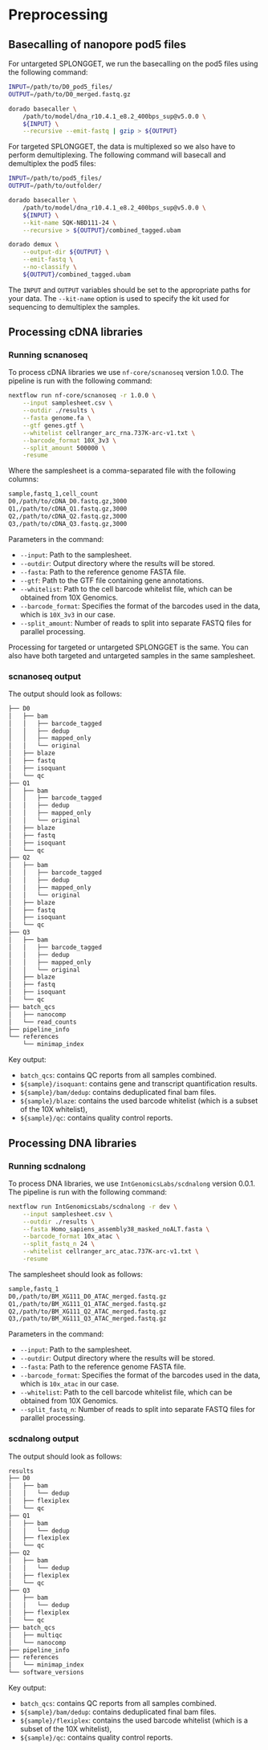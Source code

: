 # Preprocessing

## Basecalling of nanopore pod5 files

For untargeted SPLONGGET, we run the basecalling on the pod5 files using the following command:

```bash
INPUT=/path/to/D0_pod5_files/
OUTPUT=/path/to/D0_merged.fastq.gz

dorado basecaller \
	/path/to/model/dna_r10.4.1_e8.2_400bps_sup@v5.0.0 \
	${INPUT} \
	--recursive --emit-fastq | gzip > ${OUTPUT}
```

For targeted SPLONGGET, the data is multiplexed so we also have to perform demultiplexing. The following command will basecall and demultiplex the pod5 files:

```bash
INPUT=/path/to/pod5_files/
OUTPUT=/path/to/outfolder/

dorado basecaller \
	/path/to/model/dna_r10.4.1_e8.2_400bps_sup@v5.0.0 \
	${INPUT} \
	--kit-name SQK-NBD111-24 \
	--recursive > ${OUTPUT}/combined_tagged.ubam

dorado demux \
	--output-dir ${OUTPUT} \
	--emit-fastq \
	--no-classify \
	${OUTPUT}/combined_tagged.ubam
```

The `INPUT` and `OUTPUT` variables should be set to the appropriate paths for your data. The `--kit-name` option is used to specify the kit used for sequencing to demultiplex the samples.

## Processing cDNA libraries

### Running scnanoseq

To process cDNA libraries we use `nf-core/scnanoseq` version 1.0.0. The pipeline is run with the following command:
```bash
nextflow run nf-core/scnanoseq -r 1.0.0 \
	--input samplesheet.csv \
	--outdir ./results \
	--fasta genome.fa \
	--gtf genes.gtf \
	--whitelist cellranger_arc_rna.737K-arc-v1.txt \
	--barcode_format 10X_3v3 \
	--split_amount 500000 \
	-resume
```

Where the samplesheet is a comma-separated file with the following columns:
```bash
sample,fastq_1,cell_count
D0,/path/to/cDNA_D0.fastq.gz,3000
Q1,/path/to/cDNA_Q1.fastq.gz,3000
Q2,/path/to/cDNA_Q2.fastq.gz,3000
Q3,/path/to/cDNA_Q3.fastq.gz,3000
```

Parameters in the command:

- `--input`: Path to the samplesheet.
- `--outdir`: Output directory where the results will be stored.
- `--fasta`: Path to the reference genome FASTA file.
- `--gtf`: Path to the GTF file containing gene annotations.
- `--whitelist`: Path to the cell barcode whitelist file, which can be obtained from 10X Genomics.
- `--barcode_format`: Specifies the format of the barcodes used in the data, which is `10X_3v3` in our case.
- `--split_amount`: Number of reads to split into separate FASTQ files for parallel processing.

Processing for targeted or untargeted SPLONGGET is the same. You can also have both targeted and untargeted samples in the same samplesheet.

### scnanoseq output

The output should look as follows:
```bash
├── D0
│   ├── bam
│   │   ├── barcode_tagged
│   │   ├── dedup
│   │   ├── mapped_only
│   │   └── original
│   ├── blaze
│   ├── fastq
│   ├── isoquant
│   └── qc
├── Q1
│   ├── bam
│   │   ├── barcode_tagged
│   │   ├── dedup
│   │   ├── mapped_only
│   │   └── original
│   ├── blaze
│   ├── fastq
│   ├── isoquant
│   └── qc
├── Q2
│   ├── bam
│   │   ├── barcode_tagged
│   │   ├── dedup
│   │   ├── mapped_only
│   │   └── original
│   ├── blaze
│   ├── fastq
│   ├── isoquant
│   └── qc
├── Q3
│   ├── bam
│   │   ├── barcode_tagged
│   │   ├── dedup
│   │   ├── mapped_only
│   │   └── original
│   ├── blaze
│   ├── fastq
│   ├── isoquant
│   └── qc
├── batch_qcs
│   ├── nanocomp
│   └── read_counts
├── pipeline_info
└── references
    └── minimap_index
```

Key output:

* `batch_qcs`: contains QC reports from all samples combined. 
* `${sample}/isoquant`: contains gene and transcript quantification results.
* `${sample}/bam/dedup`: contains deduplicated final bam files.
* `${sample}/blaze`: contains the used barcode whitelist (which is a subset of the 10X whitelist), 
* `${sample}/qc`: contains quality control reports.


## Processing DNA libraries

### Running scdnalong

To process DNA libraries, we use `IntGenomicsLabs/scdnalong` version 0.0.1. The pipeline is run with the following command:
```bash
nextflow run IntGenomicsLabs/scdnalong -r dev \
	--input samplesheet.csv \
	--outdir ./results \
	--fasta Homo_sapiens_assembly38_masked_noALT.fasta \
	--barcode_format 10x_atac \
	--split_fastq_n 24 \
	--whitelist cellranger_arc_atac.737K-arc-v1.txt \
	-resume
```

The samplesheet should look as follows:
```bash
sample,fastq_1
D0,/path/to/BM_XG111_D0_ATAC_merged.fastq.gz
Q1,/path/to/BM_XG111_Q1_ATAC_merged.fastq.gz
Q2,/path/to/BM_XG111_Q2_ATAC_merged.fastq.gz
Q3,/path/to/BM_XG111_Q3_ATAC_merged.fastq.gz
```

Parameters in the command:

- `--input`: Path to the samplesheet.
- `--outdir`: Output directory where the results will be stored.
- `--fasta`: Path to the reference genome FASTA file.
- `--barcode_format`: Specifies the format of the barcodes used in the data, which is `10x_atac` in our case.
- `--whitelist`: Path to the cell barcode whitelist file, which can be obtained from 10X Genomics.
- `--split_fastq_n`: Number of reads to split into separate FASTQ files for parallel processing.

### scdnalong output

The output should look as follows:
```bash
results
├── D0
│   ├── bam
│   │   └── dedup
│   ├── flexiplex
│   └── qc
├── Q1
│   ├── bam
│   │   └── dedup
│   ├── flexiplex
│   └── qc
├── Q2
│   ├── bam
│   │   └── dedup
│   ├── flexiplex
│   └── qc
├── Q3
│   ├── bam
│   │   └── dedup
│   ├── flexiplex
│   └── qc
├── batch_qcs
│   ├── multiqc
│   └── nanocomp
├── pipeline_info
├── references
│   └── minimap_index
└── software_versions
```

Key output:

* `batch_qcs`: contains QC reports from all samples combined. 
* `${sample}/bam/dedup`: contains deduplicated final bam files. 
* `${sample}/flexiplex`: contains the used barcode whitelist (which is a subset of the 10X whitelist), 
* `${sample}/qc`: contains quality control reports.

